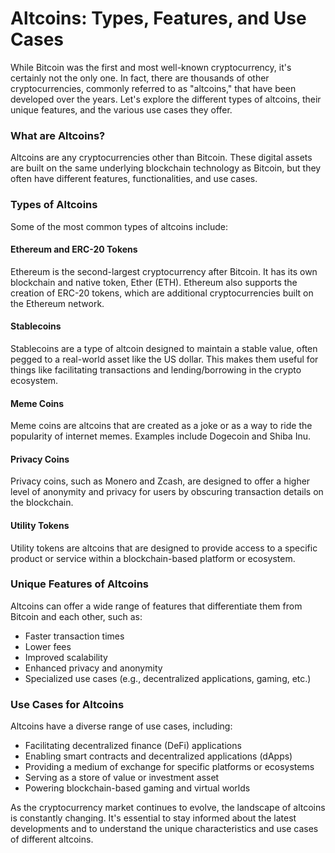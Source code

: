 # Altcoins: Types, Features, and Use Cases

While Bitcoin was the first and most well-known cryptocurrency, it's certainly not the only one. In fact, there are thousands of other cryptocurrencies, commonly referred to as "altcoins," that have been developed over the years. Let's explore the different types of altcoins, their unique features, and the various use cases they offer.

### What are Altcoins?
Altcoins are any cryptocurrencies other than Bitcoin. These digital assets are built on the same underlying blockchain technology as Bitcoin, but they often have different features, functionalities, and use cases.

### Types of Altcoins
Some of the most common types of altcoins include:

#### Ethereum and ERC-20 Tokens
Ethereum is the second-largest cryptocurrency after Bitcoin. It has its own blockchain and native token, Ether (ETH). Ethereum also supports the creation of ERC-20 tokens, which are additional cryptocurrencies built on the Ethereum network.

#### Stablecoins
Stablecoins are a type of altcoin designed to maintain a stable value, often pegged to a real-world asset like the US dollar. This makes them useful for things like facilitating transactions and lending/borrowing in the crypto ecosystem.

#### Meme Coins
Meme coins are altcoins that are created as a joke or as a way to ride the popularity of internet memes. Examples include Dogecoin and Shiba Inu.

#### Privacy Coins
Privacy coins, such as Monero and Zcash, are designed to offer a higher level of anonymity and privacy for users by obscuring transaction details on the blockchain.

#### Utility Tokens
Utility tokens are altcoins that are designed to provide access to a specific product or service within a blockchain-based platform or ecosystem.

### Unique Features of Altcoins
Altcoins can offer a wide range of features that differentiate them from Bitcoin and each other, such as:
- Faster transaction times
- Lower fees
- Improved scalability
- Enhanced privacy and anonymity
- Specialized use cases (e.g., decentralized applications, gaming, etc.)

### Use Cases for Altcoins
Altcoins have a diverse range of use cases, including:
- Facilitating decentralized finance (DeFi) applications
- Enabling smart contracts and decentralized applications (dApps)
- Providing a medium of exchange for specific platforms or ecosystems
- Serving as a store of value or investment asset
- Powering blockchain-based gaming and virtual worlds

As the cryptocurrency market continues to evolve, the landscape of altcoins is constantly changing. It's essential to stay informed about the latest developments and to understand the unique characteristics and use cases of different altcoins.